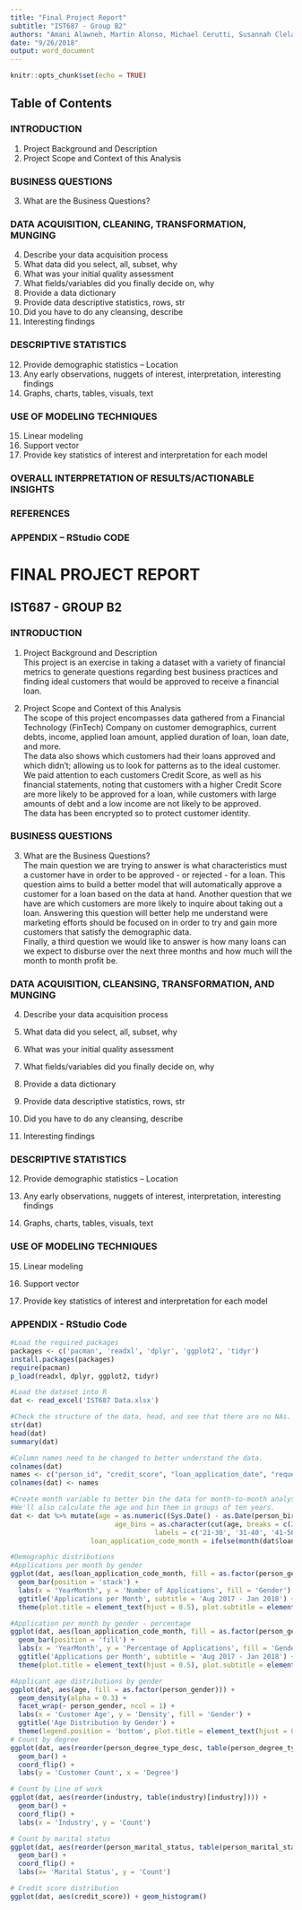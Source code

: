 ```yaml
---
title: "Final Project Report"
subtitle: "IST687 - Group B2"
authors: "Amani Alawneh, Martin Alonso, Michael Cerutti, Susannah Cleland"
date: "9/26/2018"
output: word_document
---
```


```r
knitr::opts_chunk$set(echo = TRUE)
```

## Table of Contents

### INTRODUCTION
1. Project Background and Description
2. Project Scope and Context of this Analysis

### BUSINESS QUESTIONS
3. What are the Business Questions?

### DATA ACQUISITION, CLEANING, TRANSFORMATION, MUNGING
4.	Describe your data acquisition process
5.	What data did you select, all, subset, why
6.	What was your initial quality assessment
7.	What fields/variables did you finally decide on, why
8.	Provide a data dictionary
9.	Provide data descriptive statistics, rows, str
10. Did you have to do any cleansing, describe
11. Interesting findings

### DESCRIPTIVE STATISTICS
12. Provide demographic statistics – Location
13. Any early observations, nuggets of interest, interpretation, interesting findings
14. Graphs, charts, tables, visuals, text

### USE OF MODELING TECHNIQUES
15. Linear modeling
16. Support vector
17. Provide key statistics of interest and interpretation for each model

### OVERALL INTERPRETATION OF RESULTS/ACTIONABLE INSIGHTS
### REFERENCES
### APPENDIX – RStudio CODE

# FINAL PROJECT REPORT
## IST687 - GROUP B2
 
### INTRODUCTION
1. Project Background and Description  
This project is an exercise in taking a dataset with a variety of financial metrics to generate questions regarding best business practices and finding ideal customers that would be approved to receive a financial loan.
 
2. Project Scope and Context of this Analysis  
The scope of this project encompasses data gathered from a Financial Technology (FinTech) Company on customer demographics, current debts, income, applied loan amount, applied duration of loan, loan date, and more.  
The data also shows which customers had their loans approved and which didn’t; allowing us to look for patterns as to the ideal customer. We paid attention to each customers Credit Score, as well as his financial statements, noting that customers with a higher Credit Score are more likely to be approved for a loan, while customers with large amounts of debt and a low income are not likely to be approved.  
The data has been encrypted so to protect customer identity.


### BUSINESS QUESTIONS
3. What are the Business Questions?  
The main question we are trying to answer is what characteristics must a customer have in order to be approved - or rejected - for a loan.  This question aims to build a better model that will automatically approve a customer for a loan based on the data at hand. 
Another question that we have are which customers are more likely to inquire about taking out a loan. Answering this question will better help me understand were marketing efforts should be focused on in order to try and gain more customers that satisfy the demographic data.  
Finally, a third question we would like to answer is how many loans can we expect to disburse over the next three months and how much will the month to month profit be.  


### DATA ACQUISITION, CLEANSING, TRANSFORMATION, AND MUNGING
4.	Describe your data acquisition process  


5.	What data did you select, all, subset, why  


6.	What was your initial quality assessment  


7.	What fields/variables did you finally decide on, why  


8.	Provide a data dictionary  


9.	Provide data descriptive statistics, rows, str  


10. Did you have to do any cleansing, describe  


11. Interesting findings  




### DESCRIPTIVE STATISTICS
12. Provide demographic statistics – Location  


13. Any early observations, nuggets of interest, interpretation, interesting findings  


14. Graphs, charts, tables, visuals, text  




### USE OF MODELING TECHNIQUES
15. Linear modeling  


16. Support vector  


17. Provide key statistics of interest and interpretation for each model  




### APPENDIX - RStudio Code
```r
#Load the required packages
packages <- c('pacman', 'readxl', 'dplyr', 'ggplot2', 'tidyr')
install.packages(packages)
require(pacman)
p_load(readxl, dplyr, ggplot2, tidyr)

#Load the dataset into R 
dat <- read_excel('IST687 Data.xlsx')

#Check the structure of the data, head, and see that there are no NAs.
str(dat)
head(dat)
summary(dat)

#Column names need to be changed to better understand the data. 
colnames(dat)
names <- c("person_id", "credit_score", "loan_application_date", "requested_loan_term", "requested_loan_amount", "preapproved_loan_amount", "preapproved_loan_term",  "person_birthdate", "person_marital_status", "person_gender", "person_degree_type_desc", "person_employment_type_desc", "industry", "estimated_net_income", "actual_net_income", "monthly_debt_capacity", "decision_status", "loan_disbursement_date", "first_repayment_date", "loan_amount", "approved_loan_rate", "approved_nominal_rate", "approved_interest_amount")
colnames(dat) <- names

#Create month variable to better bin the data for month-to-month analysis.
#We'll also calculate the age and bin them in groups of ten years.
dat <- dat %>% mutate(age = as.numeric((Sys.Date() - as.Date(person_birthdate))/365),
                 		  age_bins = as.character(cut(age, breaks = c(21, 31, 41, 51, 61, 71, 81, 91),
                                 	labels = c('21-30', '31-40', '41-50', '51-60', '61-70', '71-80', '81-90'))),
                  	loan_application_code_month = ifelse(month(dat$loan_application_date) < 10, paste0(year(dat$loan_application_date), 0, month(dat$loan_application_date)), paste0(year(dat$loan_application_date), month(dat$loan_application_date))), loan_disbursement_code_month = ifelse(month(dat$loan_disbursement_date) < 10, paste0(year(dat$loan_disbursement_date), 0, month(dat$loan_disbursement_date)), paste0(year(dat$loan_disbursement_date), month(dat$loan_disbursement_date))))

#Demographic distributions
#Applications per month by gender
ggplot(dat, aes(loan_application_code_month, fill = as.factor(person_gender))) +
  geom_bar(position = 'stack') +
  labs(x = 'YearMonth', y = 'Number of Applications', fill = 'Gender') +
  ggtitle('Applications per Month', subtitle = 'Aug 2017 - Jan 2018') +
  theme(plot.title = element_text(hjust = 0.5), plot.subtitle = element_text(hjust = 0.5))

#Application per month by gender - percentage
ggplot(dat, aes(loan_application_code_month, fill = as.factor(person_gender))) +
  geom_bar(position = 'fill') +
  labs(x = 'YearMonth', y = 'Percentage of Applications', fill = 'Gender') +
  ggtitle('Applications per Month', subtitle = 'Aug 2017 - Jan 2018') +
  theme(plot.title = element_text(hjust = 0.5), plot.subtitle = element_text(hjust = 0.5))

#Applicant age distributions by gender
ggplot(dat, aes(age, fill = as.factor(person_gender))) +
  geom_density(alpha = 0.3) +
  facet_wrap(~ person_gender, ncol = 1) +
  labs(x = 'Customer Age', y = 'Density', fill = 'Gender') +
  ggtitle('Age Distribution by Gender') +
  theme(legend.position = 'bottom', plot.title = element_text(hjust = 0.5), plot.subtitle = element_text(hjust = 0.5))
# Count by degree
ggplot(dat, aes(reorder(person_degree_type_desc, table(person_degree_type_desc)[person_degree_type_desc]))) +
  geom_bar() +
  coord_flip() +
  labs(y = 'Customer Count', x = 'Degree')

# Count by Line of work
ggplot(dat, aes(reorder(industry, table(industry)[industry]))) +
  geom_bar() +
  coord_flip() +
  labs(x = 'Industry', y = 'Count')

# Count by marital status
ggplot(dat, aes(reorder(person_marital_status, table(person_marital_status)[person_marital_status]))) +
  geom_bar() +
  coord_flip() +
  labs(x= 'Marital Status', y = 'Count')

# Credit score distribution
ggplot(dat, aes(credit_score)) + geom_histogram()


```